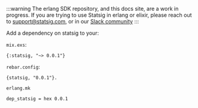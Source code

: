 :::warning
The erlang SDK repository, and this docs site, are a work in progress. If you are trying to use Statsig in erlang or elixir, please reach out to support@statsig.com, or in our [Slack community](https://statsig.com/slack)
:::

Add a dependency on statsig to your:

`mix.exs`:
```
{:statsig, "~> 0.0.1"}
```
`rebar.config`:
```
{statsig, "0.0.1"}.
```
`erlang.mk`
```
dep_statsig = hex 0.0.1
```
